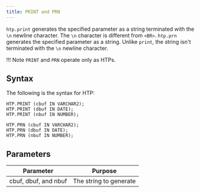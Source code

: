 ```yaml
---
title: PRINT and PRN
---
```


`htp.print` generates the specified parameter as a string terminated with the `\n` newline character. The `\n` character is different from `<BR>`. 
`htp.prn` generates the specified parameter as a string. Unlike `print`, the string isn't terminated with the `\n` newline character. 

!!! Note
    `PRINT` and `PRN` operate only as HTPs.

## Syntax

The following is the syntax for HTP:

```
HTP.PRINT (cbuf IN VARCHAR2);
HTP.PRINT (dbuf IN DATE);
HTP.PRINT (nbuf IN NUMBER);

HTP.PRN (cbuf IN VARCHAR2);
HTP.PRN (dbuf IN DATE);
HTP.PRN (nbuf IN NUMBER);
```

## Parameters

| Parameter | Purpose |
| --------- | -------- |
| cbuf, dbuf, and nbuf | The string to generate |

